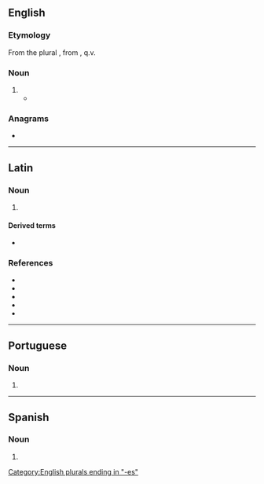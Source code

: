 {{also|Lares|läres}}
==English==

===Etymology===
From the {{etyl|la|en}} plural {{m|la|lares}}, from {{m|la|lar}}, q.v.

===Noun===
{{head|en|noun plural form}}

# {{alternative typography of|Lares|lang=en}}
#* {{quote-book|year=1773|passage=The season now invites me to retire<br>To the dear '''lares''' of my household fire<br>To homely scenes of calm domestic peace,<br>A poet's leisure, and an old man's ease...|author=[[:s:Author:Anna Laetitia Barbauld|Anna Laetitia Barbauld]]|title=[[:s:Ovid to his Wife|Ovid to his Wife]]}}

===Anagrams===
* {{anagrams|en|Arels|LASER|Searl|arsle|earls|laser|lears|rales|reals|seral}}

[[Category:English plurals ending in "-es"]]

----

==Latin==

===Noun===
{{head|la|noun form}}

# {{inflection of|lar||nom|p|lang=la}}

====Derived terms====
* {{l|la|Lares}}

===References===
* {{R:Peck}}
* {{R:Smith's Persons}}
* {{R:Smith's Geography}}
* {{R:Smith's Antiquities}}
* {{R:Stillwell}}

----

==Portuguese==

===Noun===
{{head|pt|noun form|g=m}}

# {{plural of|lar|lang=pt}}

----

==Spanish==

===Noun===
{{head|es|noun form|g=m-p}}

# {{plural of|lar|lang=es}}